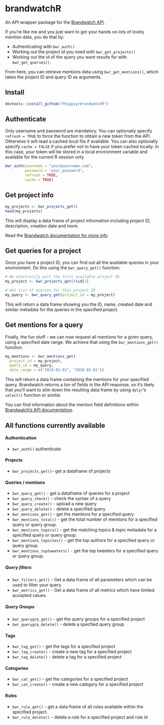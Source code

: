 # brandwatchR

An API wrapper package for the [Brandwatch API](https://developers.brandwatch.com/docs/).

If you're like me and you just want to get your hands on lots of lovely mention data, you do that by:

- Authenticating with `bwr_auth()`
- Working out the project id you need with `bwr_get_projects()`
- Working out the id of the query you want results for with `bwr_get_queries()`.

From here, you can retrieve mentions data using `bwr_get_mentions()`, which takes the project ID and query ID as arguments.


## Install

```r
devtools::install_github("Phippsy/brandwatchR")
```

## Authenticate

Only username and password are mandatory. 
You can optionally specify `refresh = TRUE` to force the function to obtain a new token from the API. Otherwise it will read a cached local file if available. 
You can also optionally specify `cache = FALSE` if you prefer not to have your token cached locally. In this case, your token will be stored in a local environment variable and available for the current R session only.

```r
bwr_auth(username = "your@username.com",
         password = "your_password",
         refresh = TRUE,
         cache = TRUE)
```

## Get project info

```r
my_projects <- bwr_projects_get()
head(my_projects)
```

This will display a data frame of project information including project ID, description, creation date and more.

Read the [Brandwatch documentation for more info](https://developers.brandwatch.com/docs/retrieving-projects)


## Get queries for a project

Once you have a project ID, you can find out all the available queries in your environment. Do this using the `bwr_query_get()` function:

```r
# We arbitrarily pull the first available project ID
my_project <- bwr_projects_get()$id[1]

# Get list of queries for this project ID
my_query <- bwr_query_get(project_id = my_project)
```

This will return a data frame showing you the ID, name, created date and similar metadata for the queries in the specified project.

## Get mentions for a query

Finally, the fun stuff - we can now request all mentions for a given query, using a specified date range. We achieve that using the `bwr_mentions_get()` function.

```r
my_mentions <- bwr_mentions_get(
  project_id = my_project,
  query_id = my_query,
  date_range = c("2018-01-01", "2018-02-01"))
```

This will return a data frame containing the mentions for your specified query. Brandwatch returns a *ton* of fields in the API response, so it's likely that you'll want to slim down the resulting data frame by using `dplyr`'s `select()` function or similar.

You can find information about the mention field definitions within [Brandwatch's API documentation](https://developers.brandwatch.com/docs/mention-metadata-field-definitions).


## All functions currently available

#### Authentication

- `bwr_auth()` authenticate

#### Projects

- `bwr_projects_get()`- get a dataframe of projects

#### Queries / mentions

- `bwr_query_get()` - get a dataframe of queries for a project
- `bwr_query_check()` - check the syntax of a query 
- `bwr_query_create()` - upload a new query
- `bwr_query_delete()` - delete a specified query
- `bwr_mentions_get()` - get the mentions for a specified query
- `bwr_mentions_total()` - get the total number of mentions for a specified query or query group.
- `bwr_mentions_topics()` - get the matching topics & topic metadata for a specified query or query group.
- `bwr_mentions_topsites()` - get the top authors for a specified query or query group.
- `bwr_mentions_toptweeters()` - get the top tweeters for a specified query or query group.

##### Query filters
- `bwr_filters_get()` - Get a data frame of all parameters which can be used to filter your query
- `bwr_metrics_get()` - Get a data frame of all metrics which have limited accepted values.

##### Query Groups

- `bwr_querygrp_get()` - get the query groups for a specified project
- `bwr_querygrp_delete()` - delete a specfied query group

#### Tags 

- `bwr_tag_get()` - get the tags for a specified project
- `bwr_tag_create()`  - create a new tag for a specified project
- `bwr_tag_delete()` - delete a tag for a specified project

#### Categories

- `bwr_cat_get()` - get the categories for a specified project
- `bwr_cat_create()`  - create a new category for a specified project

#### Rules

- `bwr_rule_get()` - get a data frame of all rules available within the specified project.
- `bwr_rule_delete()` - delete a rule for a specified project and rule id
